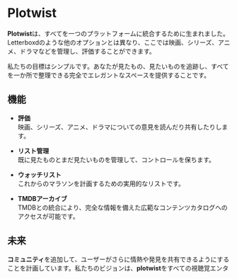 # Plotwist

**Plotwist**は、すべてを一つのプラットフォームに統合するために生まれました。Letterboxdのような他のオプションとは異なり、ここでは映画、シリーズ、アニメ、ドラマなどを管理し、評価することができます。

私たちの目標はシンプルです。あなたが見たもの、見たいものを追跡し、すべてを一か所で整理できる完全でエレガントなスペースを提供することです。

## 機能

- **評価**  
  映画、シリーズ、アニメ、ドラマについての意見を読んだり共有したりします。

- **リスト管理**  
  既に見たものとまだ見たいものを管理して、コントロールを保ちます。

- **ウォッチリスト**  
  これからのマラソンを計画するための実用的なリストです。

- **TMDBアーカイブ**  
  TMDBとの統合により、完全な情報を備えた広範なコンテンツカタログへのアクセスが可能です。

## 未来

**コミュニティ**を追加して、ユーザーがさらに情熱や発見を共有できるようにすることを計画しています。私たちのビジョンは、**plotwist**をすべての視聴覚エンタ
